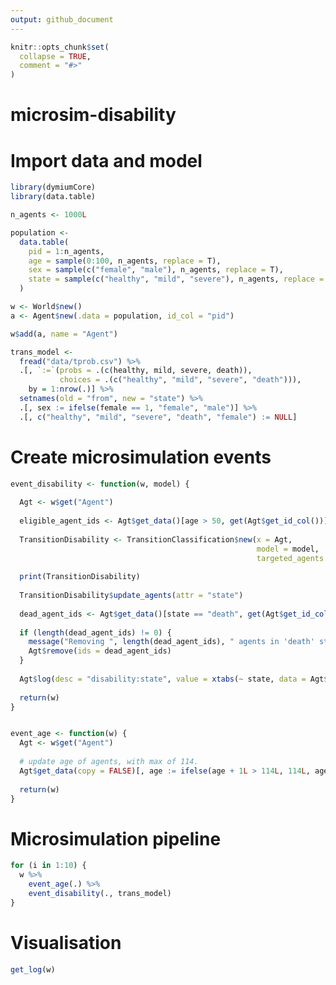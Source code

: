 ```yaml
---
output: github_document
---
```


<!-- README.md is generated from README.Rmd. Please edit that file -->

```r
knitr::opts_chunk$set(
  collapse = TRUE,
  comment = "#>"
)
```

# microsim-disability

<!-- badges: start -->
<!-- badges: end -->

# Import data and model

```r
library(dymiumCore)
library(data.table)

n_agents <- 1000L

population <- 
  data.table(
    pid = 1:n_agents,
    age = sample(0:100, n_agents, replace = T),
    sex = sample(c("female", "male"), n_agents, replace = T),
    state = sample(c("healthy", "mild", "severe"), n_agents, replace = T)
  ) 

w <- World$new()
a <- Agent$new(.data = population, id_col = "pid")

w$add(a, name = "Agent")

trans_model <-
  fread("data/tprob.csv") %>%
  .[, `:=`(probs = .(c(healthy, mild, severe, death)),
           choices = .(c("healthy", "mild", "severe", "death"))), 
    by = 1:nrow(.)] %>%
  setnames(old = "from", new = "state") %>%
  .[, sex := ifelse(female == 1, "female", "male")] %>%
  .[, c("healthy", "mild", "severe", "death", "female") := NULL]
```

# Create microsimulation events

```r
event_disability <- function(w, model) {
  
  Agt <- w$get("Agent")
  
  eligible_agent_ids <- Agt$get_data()[age > 50, get(Agt$get_id_col())]
  
  TransitionDisability <- TransitionClassification$new(x = Agt, 
                                                       model = model, 
                                                       targeted_agents = eligible_agent_ids)
  
  print(TransitionDisability)
  
  TransitionDisability$update_agents(attr = "state")
  
  dead_agent_ids <- Agt$get_data()[state == "death", get(Agt$get_id_col())]
  
  if (length(dead_agent_ids) != 0) {
    message("Removing ", length(dead_agent_ids), " agents in 'death' state.")
    Agt$remove(ids = dead_agent_ids)
  }
  
  Agt$log(desc = "disability:state", value = xtabs(~ state, data = Agt$get_data()))
  
  return(w)
}


event_age <- function(w) {
  Agt <- w$get("Agent")
  
  # update age of agents, with max of 114.
  Agt$get_data(copy = FALSE)[, age := ifelse(age + 1L > 114L, 114L, age + 1L)]
  
  return(w)
}
```


# Microsimulation pipeline

```r
for (i in 1:10) {
  w %>%
    event_age(.) %>%
    event_disability(., trans_model)
}
```

# Visualisation

```r
get_log(w)
```

